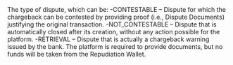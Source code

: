  

  
<ResponseField name="DisputeType" type="string" default="">    
The type of dispute, which can be:  
-CONTESTABLE – Dispute for which the chargeback can be contested by providing proof (i.e., Dispute Documents) justifying the original transaction.  
-NOT_CONTESTABLE – Dispute that is automatically closed after its creation, without any action possible for the platform.  
-RETRIEVAL – Dispute that is actually a chargeback warning issued by the bank. The platform is required to provide documents, but no funds will be taken from the Repudiation Wallet.   

<Expandable title="properties">  

</Expandable> 
</ResponseField>